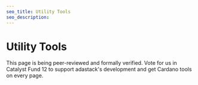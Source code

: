 ```yaml
---
seo_title: Utility Tools
seo_description:
---
```


# Utility Tools

This page is being peer-reviewed and formally verified. Vote for us in Catalyst Fund 12 to support adastack's development and get Cardano tools on every page.
